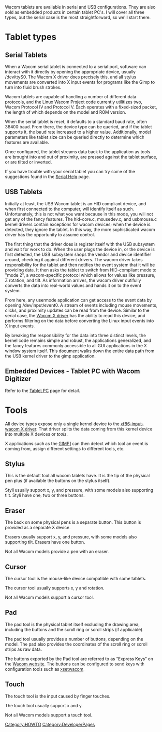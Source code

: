 Wacom tablets are available in serial and USB configurations. They are also sold as embedded products in certain tablet PC's. I will cover all three types, but the serial case is the most straightforward, so we'll start there.

= Tablet types =
== Serial Tablets ==

When a Wacom serial tablet is connected to a serial port, software can interact with it directly by opening the appropriate device, usually /dev/ttyS0. The [[xf86-input-wacom|Wacom X driver]] does precisely this, and all stylus movements are converted into X input events for programs like the Gimp to turn into fluid brush strokes.

Wacom tablets are capable of handling a number of different data protocols, and the Linux Wacom Project code currently utilitizes two, Wacom Protocol IV and Protocol V. Each operates with a fixed-sized packet, the length of which depends on the model and ROM version.

When the serial tablet is reset, it defaults to a standard baud rate, often 38400 baud. From there, the device type can be queried, and if the tablet supports it, the baud rate increased to a higher value. Additionally, model parameters like tablet size can be queried directly to determine which features are available.

Once configured, the tablet streams data back to the application as tools are brought into and out of proximity, are pressed against the tablet surface, or are tilted or inverted.

If you have trouble with your serial tablet you can try some of the suggestions found in the [[Serial Help]] page.

== USB Tablets ==

Initially at least, the USB Wacom tablet is an HID compliant device, and when first connected to the computer, will identify itself as such. Unfortunately, this is not what you want because in this mode, you will not get any of the fancy features. The hid-core.c, mousedev.c, and usbmouse.c kernel drivers contain exceptions for wacom devices; when the device is detected, they ignore the tablet. In this way, the more sophisticated wacom driver has the opportunity to assume control.

The first thing that the driver does is register itself with the USB subsystem and wait for work to do. When the user plugs the device in, or the device is first detected, the USB subsystem shops the vendor and device identifier around, checking it against different drivers. The wacom driver takes responsibility for the tablet and then notifies the event system that it will be providing data. It then asks the tablet to switch from HID-compliant mode to "mode 2", a wacom-specific protocol which allows for values like pressure, Z rotation, and tilt. As information arrives, the wacom driver dutifully converts the data into real-world values and hands it on to the event system.

From here, any usermode application can get access to the event data by opening /dev/input/event0. A stream of events including mouse movements, clicks, and proximity updates can be read from the device. Similar to the serial case, the [[xf86-input-wacom|Wacom X driver]] has the ability to read this device, and performs filtering on the data before converting the Linux input events into X input events.

By breaking the responsibility for the data into three distinct levels, the kernel code remains simple and robust, the applications generalized, and the fancy features commonly accessible to all GUI applications in the X window system itself. This document walks down the entire data path from the USB kernel driver to the gimp application.

== Embedded Devices - Tablet PC with Wacom Digitizer ==

Refer to the [[Tablet PC]] page for detail.

= Tools =
All device types expose only a single kernel device to the
[[xf86-input-wacom X driver]]. That driver splits the data coming from this
kernel device into multiple X devices or ''tools''.

X applications such as the [http://www.gimp.org GIMP]] can then detect which
tool an event is coming from, assign different settings to different tools,
etc.

== Stylus ==
This is the default tool all wacom tablets have. It is the tip of the physical
pen plus (if available the buttons on the stylus itself).

Styli usually support x, y, and pressure, with some models also supporting
tilt. Styli have one, two or three buttons.

== Eraser ==
The back on some physical pens is a separate button. This button is provided
as a separate X device.

Erasers usually support x, y, and pressure, with some models also supporting
tilt. Erasers have one button.

Not all Wacom models provide a pen with an eraser.

== Cursor ==
The cursor tool is the mouse-like device compatible with some tablets.

The cursor tool usually supports x, y and rotation.

Not all Wacom models support a cursor tool.

== Pad ==
The pad tool is the physical tablet itself excluding the drawing area,
including the buttons and the scroll ring or scroll strips (if applicable).

{{Fixme|reason=Which axes do they export the data through?}}

The pad tool usually provides a number of buttons, depending on the model.
The pad also provides the coordinates of the scroll ring or scroll strips as
raw data.

The buttons exported by the Pad tool are referred to as "Express Keys" on the [http://www.wacom.com Wacom website]. The buttons can be configured to send keys with configuration tools such as [[xsetwacom]].

== Touch ==
The touch tool is the input caused by finger touches.

{{Fixme|reason=
* Is this correct?
* What about 2FGT?}}
The touch tool usually support x and y.

Not all Wacom models support a touch tool.

[[Category:HOWTO]]
[[Category:DeveloperPages]]